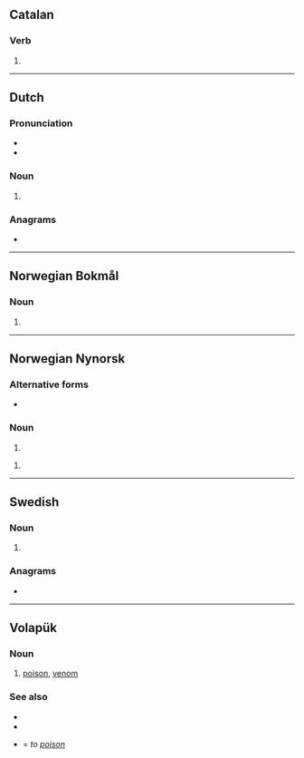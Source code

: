 {{also|Venen|vénen|veñen}}
==Catalan==

===Verb===
{{head|ca|verb form}}

# {{ca-verb form of|p=3|n=pl|t=pres|m=ind|vendre}}

----

==Dutch==

===Pronunciation===
* {{audio|nl|Nl-venen.ogg|Audio}}
* {{rhymes|nl|eːnən}}

===Noun===
{{head|nl|noun plural form}}

# {{nl-noun form of|pl|veen}}

===Anagrams===
* {{l|nl|neven}}

----

==Norwegian Bokmål==

===Noun===
{{head|nb|noun form|g=m}}

# {{inflection of|nb|vene||def|s}}

----

==Norwegian Nynorsk==

===Alternative forms===
* {{q|of vene}} {{l|nn|vena}}

===Noun===
{{head|nn|noun form|g=m}}

# {{inflection of|nn|ven||def|s}}

{{head|nn|noun form|g=f|g2=m}}

# {{inflection of|nn|vene||def|m|s}}

----

==Swedish==

===Noun===
{{head|sv|noun form}}

# {{sv-noun-form-def|ven}}

===Anagrams===
* {{anagrams|sv|a=eennv|venne}}

----

==Volapük==

===Noun===
{{head|vo|nouns}}

# [[poison]], [[venom]]

===See also===
* {{l|vo|venod}}
* {{l|vo|venom}}
* {{l|vo|venenön}} = ''to [[poison]]''